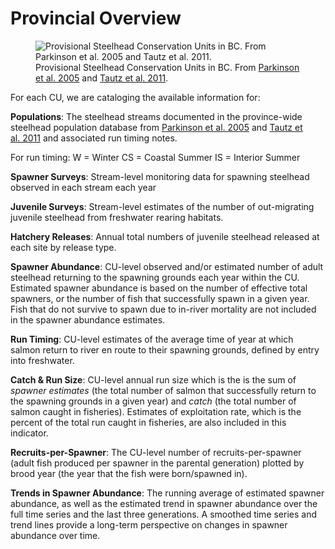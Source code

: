 # Provincial Overview {#province}

![Provisional Steelhead Conservation Units in BC. From [Parkinson et al. 2005](https://salmonwatersheds.ca/library/lib_521/) and [Tautz et al. 2011](https://salmonwatersheds.ca/library/lib_b_979/).](_bookdown_files/steelhead_CUs_combined.png) 

For each CU, we are cataloging the available information for: 

**Populations**: The steelhead streams documented in the province-wide steelhead population database from [Parkinson et al. 2005](https://salmonwatersheds.ca/library/lib_521/) and [Tautz et al. 2011](https://salmonwatersheds.ca/library/lib_b_979/) and associated run timing notes. 

For run timing:
W = Winter 
CS = Coastal Summer 
IS = Interior Summer

**Spawner Surveys**: Stream-level monitoring data for spawning steelhead observed in each stream each year

**Juvenile Surveys**: Stream-level estimates of the number of out-migrating juvenile steelhead from freshwater rearing habitats.

**Hatchery Releases**: Annual total numbers of juvenile steelhead released at each site by release type.

**Spawner Abundance**: CU-level observed and/or estimated number of adult steelhead returning to the spawning grounds each year within the CU. Estimated spawner abundance is based on the number of effective total spawners, or the number of fish that successfully spawn in a given year. Fish that do not survive to spawn due to in-river mortality are not included in the spawner abundance estimates.

**Run Timing**: CU-level estimates of the average time of year at which salmon return to river en route to their spawning grounds, defined by entry into freshwater. 

**Catch & Run Size**: CU-level annual run size which is the is the sum of _spawner estimates_ (the total number of salmon that successfully return to the spawning grounds in a given year) and _catch_ (the total number of salmon caught in fisheries). Estimates of exploitation rate, which is the percent of the total run caught in fisheries, are also included in this indicator. 

**Recruits-per-Spawner**: The CU-level number of recruits-per-spawner (adult fish produced per spawner in the parental generation) plotted by brood year (the year that the fish were born/spawned in). 

**Trends in Spawner Abundance**: The running average of estimated spawner abundance, as well as the estimated trend in spawner abundance over the full time series and the last three generations. A smoothed time series and trend lines provide a long-term perspective on changes in spawner abundance over time.

